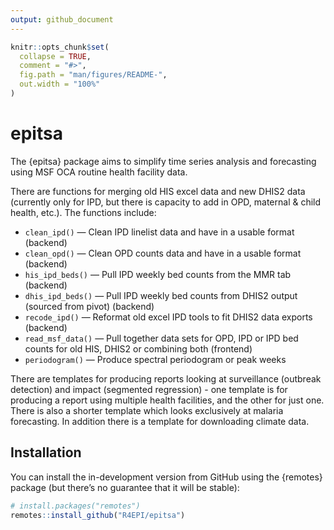 ```yaml
---
output: github_document
---
```


<!-- README.md is generated from README.Rmd. Please edit that file -->

```r
knitr::opts_chunk$set(
  collapse = TRUE,
  comment = "#>",
  fig.path = "man/figures/README-",
  out.width = "100%"
)
```

# epitsa

<!-- badges: start -->
<!-- badges: end -->

The {epitsa} package aims to simplify time series analysis and forecasting using 
MSF OCA routine health facility data. 

There are functions for merging old HIS excel data and new DHIS2 data (currently
only for IPD, but there is capacity to add in OPD, maternal & child health, etc.). 
The functions include: 

- `clean_ipd()` --- Clean IPD linelist data and have in a usable format (backend)
- `clean_opd()` --- Clean OPD counts data and have in a usable format (backend)
- `his_ipd_beds()` --- Pull IPD weekly bed counts from the MMR tab (backend)
- `dhis_ipd_beds()` --- Pull IPD weekly bed counts from DHIS2 output (sourced from pivot) (backend)
- `recode_ipd()` --- Reformat old excel IPD tools to fit DHIS2 data exports (backend)
- `read_msf_data()` --- Pull together data sets for OPD, IPD or IPD bed counts for old HIS, DHIS2 or combining both (frontend)
- `periodogram()` --- Produce spectral periodogram or peak weeks 

There are templates for producing reports looking at surveillance (outbreak 
detection) and impact (segmented regression) - one template is for producing a 
report using multiple health facilities, and the other for just one. 
There is also a shorter template which looks exclusively at malaria forecasting. 
In addition there is a template for downloading climate data. 


## Installation

You can install the in-development version from GitHub using the {remotes} 
package (but there’s no guarantee that it will be stable):


```r
# install.packages("remotes")
remotes::install_github("R4EPI/epitsa") 
```

